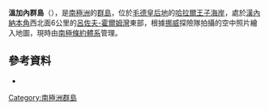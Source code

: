 {{Coord|69|16|S|39|29|E||display=title}}

'''溫加內群島'''（{{lang-nn|Ungane}}），是[[南極洲|南極洲]]的[[群島|群島]]，位於[[毛德皇后地|毛德皇后地]]的[[哈拉爾王子海岸|哈拉爾王子海岸]]，處於[[漢內納本角|漢內納本角]]西北面6公里的[[呂佐夫-霍爾姆灣|呂佐夫-霍爾姆灣]]東部，根據[[挪威|挪威]]探險隊拍攝的空中照片繪入地圖，現時由[[南極條約體系|南極條約體系]]管理。

==參考資料==
*{{usgs-gazetteer}}

{{Antarctica-geo-stub}}
[[Category:南極洲群島|Category:南極洲群島]]